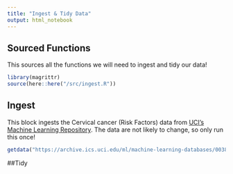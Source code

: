 ```yaml
---
title: "Ingest & Tidy Data"
output: html_notebook
---
```


## Sourced Functions
This sources all the functions we will need to ingest and tidy our data!
```r
library(magrittr)
source(here::here("/src/ingest.R"))
```

## Ingest
This block ingests the Cervical cancer (Risk Factors) data from [UCI's Machine Learning Repository](https://archive.ics.uci.edu/ml/datasets/Cervical+cancer+%28Risk+Factors%29). The data are not likely to change, so only run this once!

```r
getdata("https://archive.ics.uci.edu/ml/machine-learning-databases/00383/risk_factors_cervical_cancer.csv")
```

##Tidy
```r
```
